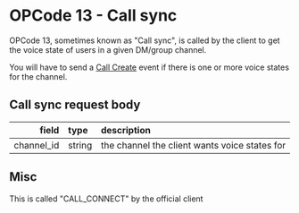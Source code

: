 # OPCode 13 - Call sync
OPCode 13, sometimes known as "Call sync", is called by the client to get
the voice state of users in a given DM/group channel.

You will have to send a [Call Create](events/CallCreate) event if there is
one or more voice states for the channel.

## Call sync request body
| field | type | description |
| --: | :-- | :-- |
| channel_id | string | the channel the client wants voice states for |

## Misc
This is called "CALL_CONNECT" by the official client